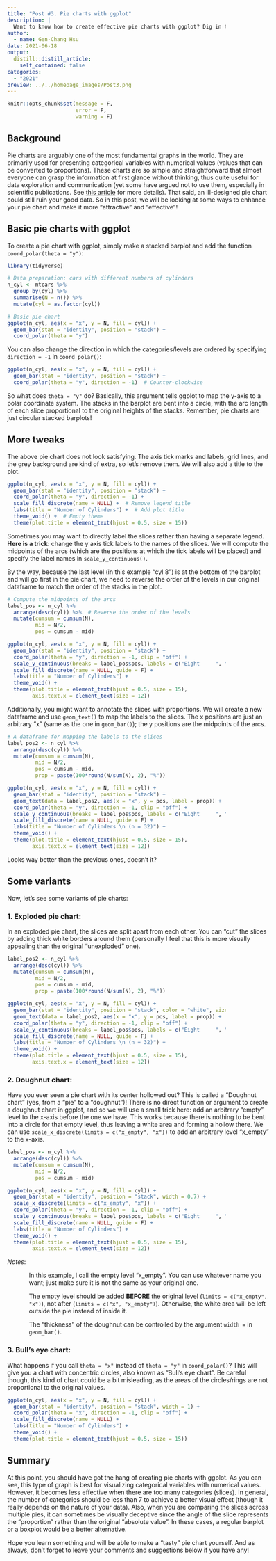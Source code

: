```yaml
---
title: "Post #3. Pie charts with ggplot"
description: |
  Want to know how to create effective pie charts with ggplot? Dig in to learn more! 
author:
  - name: Gen-Chang Hsu
date: 2021-06-18
output:
  distill::distill_article:
    self_contained: false
categories:
  - "2021"
preview: ../../homepage_images/Post3.png
---
```


<!-- Webpage style -->
<style>
d-article a {
    color: #2780e3 !important;
    border-bottom: none !important;
}

d-article a:hover {
    color: #2780e3 !important;
    border-bottom: 2px solid !important;
}

d-byline {
    margin-left: -10% !important;
}

d-title {
    margin-left: -10%;
}

d-title h1{
    font-size: 45px;
    width: 130%;
}

d-article {
    margin-left: -10%;
}

p {
    width: 120%;
}

d-article h2 {
    width: 120%;
}

d-article h3 {
  width: 120%;
  font-size: 28px;
}

div.article-footer{
    width: 120%;
}

d-article div.sourceCode { 
    width: 120% !important;
}

d-article pre { 
    width: 120% !important;
}

div.l-body {
    width: 120% !important;
}

</style>

```r
knitr::opts_chunk$set(message = F, 
                      error = F, 
                      warning = F)

```

<!-- Start of the article -->

## Background
Pie charts are arguably one of the most fundamental graphs in the world. They are primarily used for presenting categorical variables with numerical values (values that can be converted to proportions). These charts are so simple and straightforward that almost everyone can grasp the information at first glance without thinking, thus quite useful for data exploration and communication (yet some have argued not to use them, especially in scientific publications. See [this article](https://www.perceptualedge.com/articles/visual_business_intelligence/save_the_pies_for_dessert.pdf) for more details). That said, an ill-designed pie chart could still ruin your good data. So in this post, we will be looking at some ways to enhance your pie chart and make it more "attractive" and "effective"! 


## Basic pie charts with ggplot
To create a pie chart with ggplot, simply make a stacked barplot and add the function `coord_polar(theta = "y")`:

```r
library(tidyverse)

# Data preparation: cars with different numbers of cylinders
n_cyl <- mtcars %>%
  group_by(cyl) %>%
  summarise(N = n()) %>%
  mutate(cyl = as.factor(cyl))

# Basic pie chart  
ggplot(n_cyl, aes(x = "x", y = N, fill = cyl)) +
  geom_bar(stat = "identity", position = "stack") + 
  coord_polar(theta = "y")

```

You can also change the direction in which the categories/levels are ordered by specifying `direction = -1` in `coord_polar()`:

```r
ggplot(n_cyl, aes(x = "x", y = N, fill = cyl)) +
  geom_bar(stat = "identity", position = "stack") + 
  coord_polar(theta = "y", direction = -1)  # Counter-clockwise

```

So what does `theta = "y"` do? Basically, this argument tells ggplot to map the y-axis to a polar coordinate system. The stacks in the barplot are bent into a circle, with the arc length of each slice proportional to the original heights of the stacks. Remember, pie charts are just circular stacked barplots! 

## More tweaks
The above pie chart does not look satisfying. The axis tick marks and labels, grid lines, and the grey background are kind of extra, so let's remove them. We will also add a title to the plot.

```r
ggplot(n_cyl, aes(x = "x", y = N, fill = cyl)) +
  geom_bar(stat = "identity", position = "stack") + 
  coord_polar(theta = "y", direction = -1) +
  scale_fill_discrete(name = NULL) +  # Remove legend title
  labs(title = "Number of Cylinders") +  # Add plot title
  theme_void() +  # Empty theme
  theme(plot.title = element_text(hjust = 0.5, size = 15))

```

Sometimes you may want to directly label the slices rather than having a separate legend. **Here is a trick**: change the y axis tick labels to the names of the slices. We will compute the midpoints of the arcs (which are the positions at which the tick labels will be placed) and specify the label names in `scale_y_continuous()`.

By the way, because the last level (in this example "cyl 8") is at the bottom of the barplot and will go first in the pie chart, we need to reverse the order of the levels in our original dataframe to match the order of the stacks in the plot.

```r
# Compute the midpoints of the arcs
label_pos <- n_cyl %>%
  arrange(desc(cyl)) %>%  # Reverse the order of the levels
  mutate(cumsum = cumsum(N),
         mid = N/2,
         pos = cumsum - mid)

ggplot(n_cyl, aes(x = "x", y = N, fill = cyl)) +
  geom_bar(stat = "identity", position = "stack") + 
  coord_polar(theta = "y", direction = -1, clip = "off") +
  scale_y_continuous(breaks = label_pos$pos, labels = c("Eight     ", "Six", "    Four")) +  # Add some white space to the labels to prevent overlapping 
  scale_fill_discrete(name = NULL, guide = F) +  
  labs(title = "Number of Cylinders") + 
  theme_void() +
  theme(plot.title = element_text(hjust = 0.5, size = 15),
        axis.text.x = element_text(size = 12))

```

Additionally, you might want to annotate the slices with proportions. We will create a new dataframe and use `geom_text()` to map the labels to the slices. The x positions are just an arbitrary "x" (same as the one in `geom_bar()`); the y positions are the midpoints of the arcs.

```r
# A dataframe for mapping the labels to the slices
label_pos2 <- n_cyl %>%
  arrange(desc(cyl)) %>%
  mutate(cumsum = cumsum(N),
         mid = N/2,
         pos = cumsum - mid,
         prop = paste(100*round(N/sum(N), 2), "%"))

ggplot(n_cyl, aes(x = "x", y = N, fill = cyl)) +
  geom_bar(stat = "identity", position = "stack") + 
  geom_text(data = label_pos2, aes(x = "x", y = pos, label = prop)) +
  coord_polar(theta = "y", direction = -1, clip = "off") +
  scale_y_continuous(breaks = label_pos$pos, labels = c("Eight     ", "Six", "    Four")) + 
  scale_fill_discrete(name = NULL, guide = F) +  
  labs(title = "Number of Cylinders \n (n = 32)") + 
  theme_void() +
  theme(plot.title = element_text(hjust = 0.5, size = 15),
        axis.text.x = element_text(size = 12)) 

```
Looks way better than the previous ones, doesn't it?

## Some variants
Now, let's see some variants of pie charts:

### 1. Exploded pie chart:
In an exploded pie chart, the slices are split apart from each other. You can "cut" the slices by adding thick white borders around them (personally I feel that this is more visually appealing than the original "unexploded" one).

```r
label_pos2 <- n_cyl %>%
  arrange(desc(cyl)) %>%
  mutate(cumsum = cumsum(N),
         mid = N/2,
         pos = cumsum - mid,
         prop = paste(100*round(N/sum(N), 2), "%"))

ggplot(n_cyl, aes(x = "x", y = N, fill = cyl)) +
  geom_bar(stat = "identity", position = "stack", color = "white", size = 5) +  # Add white borders around the slices
  geom_text(data = label_pos2, aes(x = "x", y = pos, label = prop)) +
  coord_polar(theta = "y", direction = -1, clip = "off") +
  scale_y_continuous(breaks = label_pos$pos, labels = c("Eight     ", "Six", "    Four")) +
  scale_fill_discrete(name = NULL, guide = F) +  
  labs(title = "Number of Cylinders \n (n = 32)") + 
  theme_void() +
  theme(plot.title = element_text(hjust = 0.5, size = 15),
        axis.text.x = element_text(size = 12))  
```

### 2. Doughnut chart:
Have you ever seen a pie chart with its center hollowed out? This is called a "Doughnut chart" (yes, from a "pie" to a "doughnut")! There is no direct function or argument to create a doughnut chart in ggplot, and so we will use a small trick here: add an arbitrary "empty" level to the x-axis before the one we have. This works because there is nothing to be bent into a circle for that empty level, thus leaving a white area and forming a hollow there. We can use `scale_x_discrete(limits = c("x_empty", "x"))` to add an arbitrary level "x_empty" to the x-axis.

```r
label_pos <- n_cyl %>%
  arrange(desc(cyl)) %>%
  mutate(cumsum = cumsum(N),
         mid = N/2,
         pos = cumsum - mid)

ggplot(n_cyl, aes(x = "x", y = N, fill = cyl)) +
  geom_bar(stat = "identity", position = "stack", width = 0.7) +
  scale_x_discrete(limits = c("x_empty", "x")) +
  coord_polar(theta = "y", direction = -1, clip = "off") +
  scale_y_continuous(breaks = label_pos$pos, labels = c("Eight     ", "Six", "    Four")) + 
  scale_fill_discrete(name = NULL, guide = F) +  
  labs(title = "Number of Cylinders") + 
  theme_void() +
  theme(plot.title = element_text(hjust = 0.5, size = 15),
        axis.text.x = element_text(size = 12))
```
*Notes*:

<span id = "aaa" style="display: block; margin-top: 0px; margin-left: 50px">In this example, I call the empty level "x_empty". You can use whatever name you want; just make sure it is not the same as your original one.</span>

<span id = "bbb" style="display: block; margin-top: 5px; margin-left: 50px">The empty level should be added **BEFORE** the original level (`limits = c("x_empty", "x")`), not after (`limits = c("x", "x_empty")`). Otherwise, the white area will be left outside the pie instead of inside it.</span>

<span id = "ccc" style="display: block; margin-top: 5px; margin-left: 50px">The "thickness" of the doughnut can be controlled by the argument `width = ` in `geom_bar()`.</span>

<style>

d-article p span#aaa:before { 
  content: "(1) "; 
  display: inline-block;
  margin-left: -1.5em;
  margin-right: 0.3em;
}

d-article p span#bbb:before { 
  content: "(2) "; 
  display: inline-block;
  margin-left: -1.5em;
  margin-right: 0.3em;
}

d-article p span#ccc:before { 
  content: "(3) "; 
  display: inline-block;
  margin-left: -1.5em;
  margin-right: 0.3em;
}

d-article table.lightable-paper {
  margin-bottom: 0px; 
}

</style>


### 3. Bull's eye chart: 
What happens if you call `theta = "x"` instead of `theta = "y"` in `coord_polar()`? This will give you a chart with concentric circles, also known as "Bull's eye chart". Be careful though, this kind of chart could be a bit misleading, as the areas of the circles/rings are not proportional to the original values. 

```r
ggplot(n_cyl, aes(x = "x", y = N, fill = cyl)) +
  geom_bar(stat = "identity", position = "stack", width = 1) + 
  coord_polar(theta = "x", direction = -1, clip = "off") +
  scale_fill_discrete(name = NULL) +  
  labs(title = "Number of Cylinders") + 
  theme_void() +
  theme(plot.title = element_text(hjust = 0.5, size = 15))
```

## Summary
At this point, you should have got the hang of creating pie charts with ggplot. As you can see, this type of graph is best for visualizing categorical variables with numerical values. However, it becomes less effective when there are too many categories (slices). In general, the number of categories should be less than 7 to achieve a better visual effect (though it really depends on the nature of your data). Also, when you are comparing the slices across multiple pies, it can sometimes be visually deceptive since the angle of the slice represents the "proportion" rather than the original "absolute value". In these cases, a regular barplot or a boxplot would be a better alternative. 

Hope you learn something and will be able to make a "tasty" pie chart yourself. And as always, don't forget to leave your comments and suggestions below if you have any!







